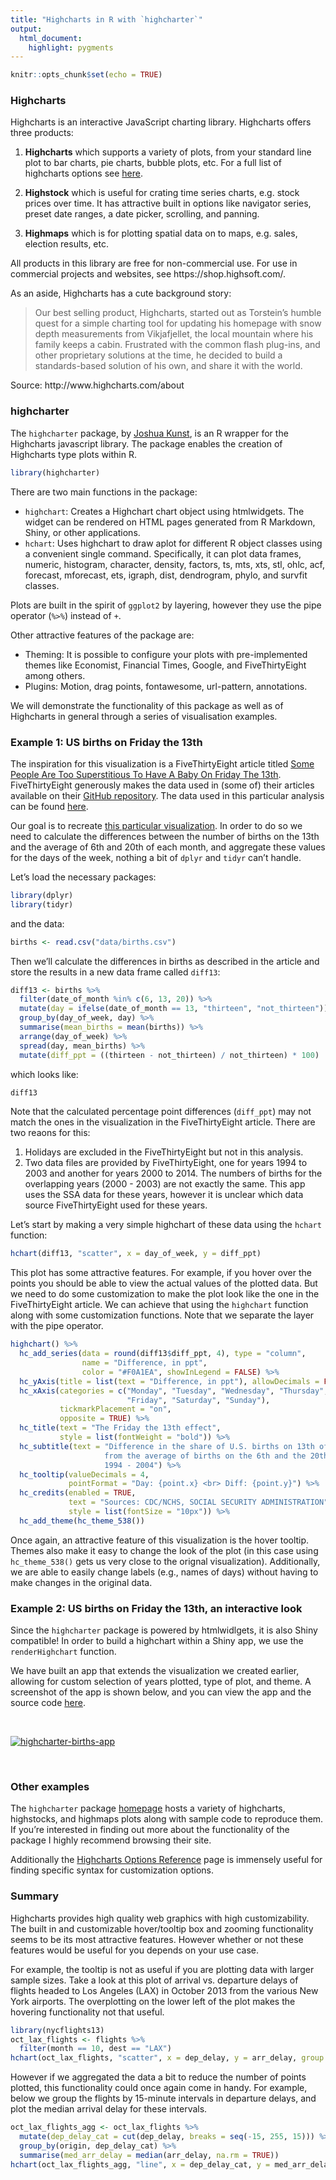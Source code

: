 ```yaml
---
title: "Highcharts in R with `highcharter`"
output: 
  html_document: 
    highlight: pygments
---
```


```r
knitr::opts_chunk$set(echo = TRUE)
```

### Highcharts

Highcharts is an interactive JavaScript charting library. Highcharts offers three products:

1. **Highcharts** which supports a variety of plots, from your standard line plot to bar charts, pie charts, bubble plots, etc. For a full list of highcharts options see [here](http://www.highcharts.com/products/highcharts).

2. **Highstock** which is useful for crating time series charts, e.g. stock prices over time. It has attractive built in options like navigator series, preset date ranges, a date picker, scrolling, and panning.
    
3. **Highmaps** which is for plotting spatial data on to maps, e.g. sales, election results, etc.

All products in this library are free for non-commercial use. For use in commercial projects and websites, see https://shop.highsoft.com/.

As an aside, Highcharts has a cute background story:

> Our best selling product, Highcharts, started out as Torstein’s humble quest for a simple charting tool for updating his homepage with snow depth measurements from Vikjafjellet, the local mountain where his family keeps a cabin. Frustrated with the common flash plug-ins, and other proprietary solutions at the time, he decided to build a standards-based solution of his own, and share it with the world.

Source: http://www.highcharts.com/about

### highcharter

The `highcharter` package, by [Joshua Kunst](https://github.com/jbkunst), is an R wrapper for the Highcharts javascript library. The package enables the creation of Highcharts type plots within R.

```r
library(highcharter)
```

There are two main functions in the package:

- `highchart`: Creates a Highchart chart object using htmlwidgets. The widget can be rendered on HTML pages generated from R Markdown, Shiny, or other applications. 
- `hchart`: Uses highchart to draw aplot for different R object classes using a convenient single command. Specifically, it can plot data frames, numeric, histogram, character, density, factors, ts, mts, xts, stl, ohlc, acf, forecast, mforecast, ets, igraph, dist, dendrogram, phylo, and survfit classes.

Plots are built in the spirit of `ggplot2` by layering, however they use the pipe operator (`%>%`) instead of `+`.

Other attractive features of the package are:

- Theming: It is possible to configure your plots with pre-implemented themes like Economist, Financial Times, Google, and FiveThirtyEight among others.
- Plugins: Motion, drag points, fontawesome, url-pattern, annotations.

We will demonstrate the functionality of this package as well as of Highcharts in general through a series of visualisation examples.

### Example 1: US births on Friday the 13th

The inspiration for this visualization is a FiveThirtyEight article titled [Some People Are Too Superstitious To Have A Baby On Friday The 13th](http://fivethirtyeight.com/features/some-people-are-too-superstitious-to-have-a-baby-on-friday-the-13th/). FiveThirtyEight generously makes the data used in (some of) their articles available on their [GitHub repository](https://github.com/fivethirtyeight/data). The data used in this particular analysis can be found [here](https://github.com/fivethirtyeight/data/tree/master/births).

Our goal is to recreate [this particular visualization](http://i2.wp.com/espnfivethirtyeight.files.wordpress.com/2016/05/bialik-fridaythe13th-2.png?quality=90&strip=all&w=1150&ssl=1). In order to do so we need to calculate the differences between the number of births on the 13th and the average of 6th and 20th of each month, and aggregate these values for the days of the week, nothing a bit of `dplyr` and `tidyr` can't handle.

Let's load the necessary packages:

```r
library(dplyr)
library(tidyr)
```

and the data:

```r
births <- read.csv("data/births.csv")
```

Then we'll calculate the differences in births as described in the article and store the results in a new data frame called `diff13`:

```r
diff13 <- births %>%
  filter(date_of_month %in% c(6, 13, 20)) %>%
  mutate(day = ifelse(date_of_month == 13, "thirteen", "not_thirteen")) %>%
  group_by(day_of_week, day) %>%
  summarise(mean_births = mean(births)) %>%
  arrange(day_of_week) %>%
  spread(day, mean_births) %>%
  mutate(diff_ppt = ((thirteen - not_thirteen) / not_thirteen) * 100)
```

which looks like:

```r
diff13
```

Note that the calculated percentage point differences (`diff_ppt`) may not match the ones in the visualization in the FiveThirtyEight article. There are two reaons for this: 

1. Holidays are excluded in the FiveThirtyEight but not in this analysis. 
2. Two data files are provided by FiveThirtyEight, one for years 1994 to 2003 and another for years 2000 to 2014. The numbers of births for the overlapping years (2000 - 2003) are not exactly the same. This app uses the SSA data for these years, however it is unclear which data source FiveThirtyEight used for these years.

Let's start by making a very simple highchart of these data using the `hchart` function:

```r
hchart(diff13, "scatter", x = day_of_week, y = diff_ppt)
```

This plot has some attractive features. For example, if you hover over the points you should be able to view the actual values of the plotted data. But we need to do some customization to make the plot look like the one in the FiveThirtyEight article. We can achieve that using the `highchart` function along with some customization functions. Note that we separate the layer with the pipe operator.

```r
highchart() %>%
  hc_add_series(data = round(diff13$diff_ppt, 4), type = "column",
                name = "Difference, in ppt",
                color = "#F0A1EA", showInLegend = FALSE) %>%
  hc_yAxis(title = list(text = "Difference, in ppt"), allowDecimals = FALSE) %>%
  hc_xAxis(categories = c("Monday", "Tuesday", "Wednesday", "Thursday", 
                          "Friday", "Saturday", "Sunday"),
           tickmarkPlacement = "on",
           opposite = TRUE) %>%
  hc_title(text = "The Friday the 13th effect",
           style = list(fontWeight = "bold")) %>% 
  hc_subtitle(text = "Difference in the share of U.S. births on 13th of each month 
                     from the average of births on the 6th and the 20th,
                     1994 - 2004") %>%
  hc_tooltip(valueDecimals = 4,
             pointFormat = "Day: {point.x} <br> Diff: {point.y}") %>%
  hc_credits(enabled = TRUE, 
             text = "Sources: CDC/NCHS, SOCIAL SECURITY ADMINISTRATION",
             style = list(fontSize = "10px")) %>%
  hc_add_theme(hc_theme_538())
```

Once again, an attractive feature of this visualization is the hover tooltip. Themes also make it easy to change the look of the plot (in this case using `hc_theme_538()` gets us very close to the orignal visualization). Additionally, we are able to easily change labels (e.g., names of days) without having to make changes in the original data. 

### Example 2: US births on Friday the 13th, an interactive look

Since the `highcharter` package is powered by htmlwidlgets, it is also Shiny compatible! In order to build a highchart within a Shiny app, we use the `renderHighchart` function.

We have built an app that extends the visualization we created earlier, allowing for custom selection of years plotted, type of plot, and theme. A screenshot of the app is shown below, and you can view the app and the source code [here](https://gallery.shinyapps.io/highcharter-births/).

<br>

[![highcharter-births-app](highcharter-births-app.gif)](https://gallery.shinyapps.io/highcharter-births/)

<br>

### Other examples

The `highcharter` package [homepage](http://jkunst.com/highcharter/) hosts a variety of highcharts, highstocks, and highmaps plots along with sample code to reproduce them. If you're interested in finding out more about the functionality of the package I highly recommend browsing their site.

Additionally the [Highcharts Options Reference](http://api.highcharts.com/highcharts) page is immensely useful for finding specific syntax for customization options.

### Summary

Highcharts provides high quality web graphics with high customizability. The built in and customizable hover/tooltip box and zooming functionality seems to be its most attractive features. However whether or not these features would be useful for you depends on your use case. 

For example, the tooltip is not as useful if you are plotting data with larger sample sizes. Take a look at this plot of arrival vs. departure delays of flights headed to Los Angeles (LAX) in October 2013 from the various New York airports. The overplotting on the lower left of the plot makes the hovering functionality not that useful.

```r
library(nycflights13)
oct_lax_flights <- flights %>%
  filter(month == 10, dest == "LAX")
hchart(oct_lax_flights, "scatter", x = dep_delay, y = arr_delay, group = origin)
```

However if we aggregated the data a bit to reduce the number of points plotted, this functionality could once again come in handy. For example, below we group the flights by 15-minute intervals in departure delays, and plot the median arrival delay for these intervals.

```r
oct_lax_flights_agg <- oct_lax_flights %>%
  mutate(dep_delay_cat = cut(dep_delay, breaks = seq(-15, 255, 15))) %>%
  group_by(origin, dep_delay_cat) %>%
  summarise(med_arr_delay = median(arr_delay, na.rm = TRUE))
hchart(oct_lax_flights_agg, "line", x = dep_delay_cat, y = med_arr_delay, group = origin)
```

